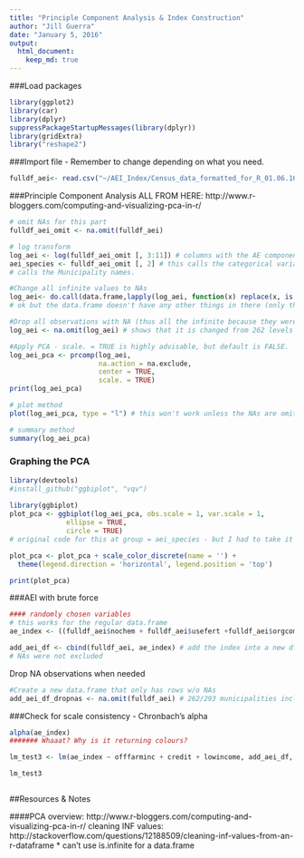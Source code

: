 ```yaml
---
title: "Principle Component Analysis & Index Construction"
author: "Jill Guerra"
date: "January 5, 2016"
output: 
  html_document:
    keep_md: true 
---
```

###Load packages 
```r
library(ggplot2)
library(car) 
library(dplyr)
suppressPackageStartupMessages(library(dplyr))
library(gridExtra)
library("reshape2")
```

###Import file - Remember to change depending on what you need. 
```r
fulldf_aei<- read.csv("~/AEI_Index/Census_data_formatted_for_R_01.06.16.csv", quote = '"', sep = ",", na.strings = c(".",""), strip.white = TRUE) # load full dataset
```

###Principle Component Analysis 
ALL FROM HERE: http://www.r-bloggers.com/computing-and-visualizing-pca-in-r/
```r

# omit NAs for this part 
fulldf_aei_omit <- na.omit(fulldf_aei)

# log transform 
log_aei <- log(fulldf_aei_omit [, 3:11]) # columns with the AE components going to be used in the index 
aei_species <- fulldf_aei_omit [, 2] # this calls the categorical variable 
# calls the Municipality names.

#Change all infinite values to NAs 
log_aei<- do.call(data.frame,lapply(log_aei, function(x) replace(x, is.infinite(x),NA))) # this changes all of them! 
# ok but the data.frame doesn't have any other things in there (only the components)

#Drop all observations with NA (thus all the infinite because they were previously changed to NA)
log_aei <- na.omit(log_aei) # shows that it is changed from 262 levels down to 139 levels. 

#Apply PCA - scale. = TRUE is highly advisable, but default is FALSE. 
log_aei_pca <- prcomp(log_aei, 
                      na.action = na.exclude, 
                      center = TRUE,               
                      scale. = TRUE) 
print(log_aei_pca)

# plot method
plot(log_aei_pca, type = "l") # this won't work unless the NAs are omitted a few lines up. 

# summary method
summary(log_aei_pca)

```

### Graphing the PCA 
```r
library(devtools)
#install_github("ggbiplot", "vqv") 
 
library(ggbiplot)
plot_pca <- ggbiplot(log_aei_pca, obs.scale = 1, var.scale = 1,
              ellipse = TRUE, 
              circle = TRUE)
# original code for this at group = aei_species - but I had to take it out because there were different number of observations. This is because I had to drop values in the log_aei df as prcomp would not work with NAs. 

plot_pca <- plot_pca + scale_color_discrete(name = '') + 
  theme(legend.direction = 'horizontal', legend.position = 'top')

print(plot_pca)
```

###AEI with brute force 
```r
#### randomly chosen variables 
# this works for the regular data.frame 
ae_index <- ((fulldf_aei$nochem + fulldf_aei$usefert +fulldf_aei$orgcomp + fulldf_aei$manure + fulldf_aei$croprot + fulldf_aei$covercrop + fulldf_aei$apm + fulldf_aei$lowtill + fulldf_aei$drip)/9) # create index! 

add_aei_df <- cbind(fulldf_aei, ae_index) # add the index into a new df 
# NAs were not excluded 

```

Drop NA observations when needed
```r
#Create a new data.frame that only has rows w/o NAs
add_aei_df_dropnas <- na.omit(fulldf_aei) # 262/293 municipalities included 

```


###Check for scale consistency - Chronbach's alpha
```r
alpha(ae_index)
####### Whaaat? Why is it returning colours? 
```


```r
lm_test3 <- lm(ae_index ~ offfarminc + credit + lowincome, add_aei_df, , , na.exclude)

lm_test3



```

##Resources & Notes 

####PCA 
overview: http://www.r-bloggers.com/computing-and-visualizing-pca-in-r/
cleaning INF values: http://stackoverflow.com/questions/12188509/cleaning-inf-values-from-an-r-dataframe
* can't use is.infinite for a data.frame 
